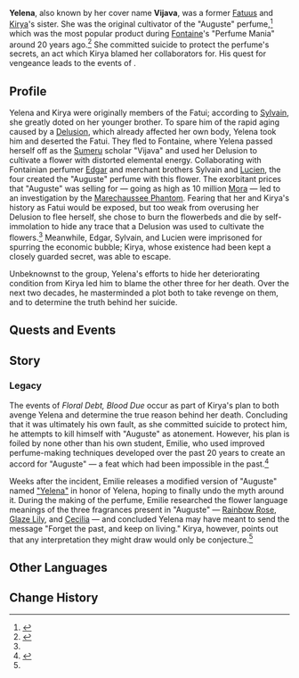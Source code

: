 {{About|the character|the gadget|"Yelena"}}
{{Character Infobox
|type             = Mentioned
|deceased         = Committed suicide around 20 years ago
|image            = NPC Yelena.png
|caption          = 
|region           = Snezhnaya
|region2          = Fontaine
|affiliation      = Fatui
|affiliationNote  = formerly
|sibling          = Kirya
|siblingNote      = younger brother
}}
'''Yelena''', also known by her cover name '''Vijava''', was a former [[Fatuus]] and [[Kirya]]'s sister. She was the original cultivator of the "Auguste" perfume,<ref name="Blood Due">{{Ref/Quest|Middle Note: Blood Due}}</ref> which was the most popular product during [[Fontaine]]'s "Perfume Mania" around 20 years ago.<ref name="Floral Debt">{{Ref/Quest|Top Note: Floral Debt}}</ref> She committed suicide to protect the perfume's secrets, an act which Kirya blamed her collaborators for. His quest for vengeance leads to the events of {{Quest|Floral Debt, Blood Due}}.

==Profile==
Yelena and Kirya were originally members of the Fatui; according to [[Sylvain]], she greatly doted on her younger brother. To spare him of the rapid aging caused by a [[Delusion]], which already affected her own body, Yelena took him and deserted the Fatui. They fled to Fontaine, where Yelena passed herself off as the [[Sumeru]] scholar "Vijava" and used her Delusion to cultivate a flower with distorted elemental energy. Collaborating with Fontainian perfumer [[Edgar]] and merchant brothers Sylvain and [[Lucien]], the four created the "Auguste" perfume with this flower. The exorbitant prices that "Auguste" was selling for &mdash; going as high as 10 million [[Mora]] &mdash; led to an investigation by the [[Marechaussee Phantom]]. Fearing that her and Kirya's history as Fatui would be exposed, but too weak from overusing her Delusion to flee herself, she chose to burn the flowerbeds and die by self-immolation to hide any trace that a Delusion was used to cultivate the flowers.<ref name="Blood Due" /> Meanwhile, Edgar, Sylvain, and Lucien were imprisoned for spurring the economic bubble; Kirya, whose existence had been kept a closely guarded secret, was able to escape.

Unbeknownst to the group, Yelena's efforts to hide her deteriorating condition from Kirya led him to blame the other three for her death. Over the next two decades, he masterminded a plot both to take revenge on them, and to determine the truth behind her suicide.
<!--
===Appearance===
-->

==Quests and Events==
{{Quests and Events}}

==Story==
===Legacy===
The events of ''Floral Debt, Blood Due'' occur as part of Kirya's plan to both avenge Yelena and determine the true reason behind her death. Concluding that it was ultimately his own fault, as she committed suicide to protect him, he attempts to kill himself with "Auguste" as atonement. However, his plan is foiled by none other than his own student, Emilie, who used improved perfume-making techniques developed over the past 20 years to create an accord for "Auguste" &mdash; a feat which had been impossible in the past.<ref name="Auguste">{{Ref/Quest|Base Note: Auguste}}</ref>

Weeks after the incident, Emilie releases a modified version of "Auguste" named [["Yelena"]] in honor of Yelena, hoping to finally undo the myth around it. During the making of the perfume, Emilie researched the flower language meanings of the three fragrances present in "Auguste" &mdash; [[Rainbow Rose]], [[Glaze Lily]], and [[Cecilia]] &mdash; and concluded Yelena may have meant to send the message "Forget the past, and keep on living." Kirya, however, points out that any interpretation they might draw would only be conjecture.<ref name="Auguste" />
<!--
==Gallery==
<gallery>

</gallery>
-->
==Other Languages==
{{Other Languages|default_hidden=1
|en       = Yelena
|zhs      = 叶莲娜
|zhs_rm   = Yèliánnà
|zht      = 葉蓮娜
|zht_rm   = Yèliánnà
|ja       = イェレーナ
|ko       = 옐레나
|es       = Yelena
|fr       = Yelena
|ru       = Елена
|th       = Yelena
|vi       = Yelena
|de       = Yelena
|id       = Yelena
|pt       = Yelena
|tr       = Yelena
|it       = Yelena
}}

==Change History==
{{Change History|introduced=4.8}}